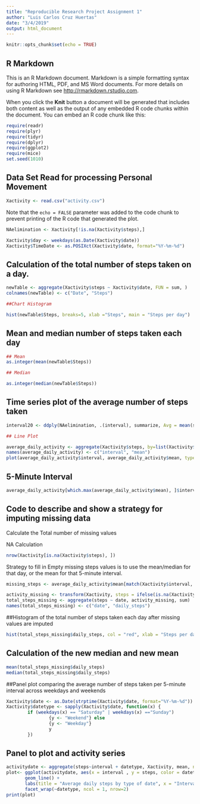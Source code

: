 ```yaml
---
title: "Reproducible Research Project Assignment 1"
author: "Luis Carlos Cruz Huertas"
date: "3/4/2019"
output: html_document
---
```


```r
knitr::opts_chunk$set(echo = TRUE)
```

## R Markdown

This is an R Markdown document. Markdown is a simple formatting syntax for authoring HTML, PDF, and MS Word documents. For more details on using R Markdown see <http://rmarkdown.rstudio.com>.

When you click the **Knit** button a document will be generated that includes both content as well as the output of any embedded R code chunks within the document. You can embed an R code chunk like this:


```r

require(readr)
require(plyr)
require(tidyr)
require(dplyr)
require(ggplot2)
require(mice)
set.seed(1010)

```

## Data Set Read for processing Personal Movement



```r
Xactivity <- read.csv("activity.csv")
```

Note that the `echo = FALSE` parameter was added to the code chunk to prevent printing of the R code that generated the plot.

```r

NAelimination <- Xactivity[!is.na(Xactivity$steps),]

Xactivity$day <- weekdays(as.Date(Xactivity$date))
Xactivity$TimeDate <- as.POSIXct(Xactivity$date, format="%Y-%m-%d")
```

## Calculation of the total number of steps taken on a day. 

```r

newTable <- aggregate(Xactivity$steps ~ Xactivity$date, FUN = sum, )
colnames(newTable) <- c("Date", "Steps")

##Chart Histogram 

hist(newTable$Steps, breaks=5, xlab ="Steps", main = "Steps per day") 
```
## Mean and median number of steps taken each day 
```r

## Mean
as.integer(mean(newTable$Steps))

## Median 

as.integer(median(newTable$Steps))
```

## Time series plot of the average number of steps taken 

```r
interval20 <- ddply(NAelimination, .(interval), summarize, Avg = mean(steps)) 

## Line Plot 

average_daily_activity <- aggregate(Xactivity$steps, by=list(Xactivity$interval), FUN=mean, na.rm=TRUE)
names(average_daily_activity) <- c("interval", "mean")
plot(average_daily_activity$interval, average_daily_activity$mean, type = "l", col="red", lwd = 2, xlab="Interval", ylab="Average number of steps", main="Average number of steps per intervals")
```
## 5-Minute Interval 

```r
average_daily_activity[which.max(average_daily_activity$mean), ]$interval
```
## Code to describe and show a strategy for imputing missing data 

Calculate the Total number of missing values 

NA Calculation 
```r
nrow(Xactivity[is.na(Xactivity$steps), ])
```     
Strategy to fill in Empty missing steps values is to use the mean/median for that day, or the mean for that 5-minute interval.

```r
missing_steps <- average_daily_activity$mean[match(Xactivity$interval, average_daily_activity$interval)]

activity_missing <- transform(Xactivity, steps = ifelse(is.na(Xactivity$steps), yes = missing_steps, no = Xactivity$steps))
total_steps_missing <- aggregate(steps ~ date, activity_missing, sum)
names(total_steps_missing) <- c("date", "daily_steps") 
```
##Histogram of the total number of steps taken each day after missing values are imputed
```r

hist(total_steps_missing$daily_steps, col = "red", xlab = "Steps per day", ylim = c(0,30), main = "Total number of steps taken each day", breaks = seq(0,25000,by=2500))
```

## Calculation of the new median and new mean 
```r
mean(total_steps_missing$daily_steps)
median(total_steps_missing$daily_steps)
```
##Panel plot comparing the average number of steps taken per 5-minute interval across weekdays and weekends
```r
Xactivity$date <- as.Date(strptime(Xactivity$date, format="%Y-%m-%d"))
Xactivity$datetype <- sapply(Xactivity$date, function(x) {
        if (weekdays(x) == "Saturday" | weekdays(x) =="Sunday") 
                {y <- "Weekend"} else 
                {y <- "Weekday"}
                y
        })
```
## Panel to plot and activity series 

```r
activitydate <- aggregate(steps~interval + datetype, Xactivity, mean, na.rm = TRUE)
plot<- ggplot(activitydate, aes(x = interval , y = steps, color = datetype)) +
       geom_line() +
       labs(title = "Average daily steps by type of date", x = "Interval", y = "Average number of steps") +
       facet_wrap(~datetype, ncol = 1, nrow=2)
print(plot)
```